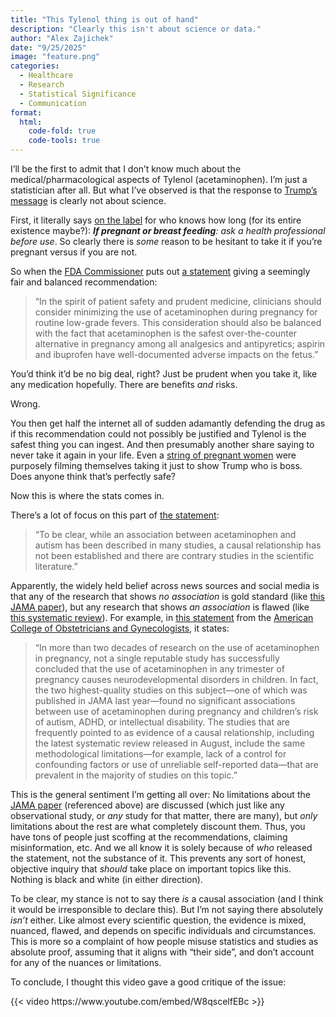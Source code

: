 ```yaml
---
title: "This Tylenol thing is out of hand"
description: "Clearly this isn't about science or data."
author: "Alex Zajichek"
date: "9/25/2025"
image: "feature.png"
categories:
  - Healthcare
  - Research
  - Statistical Significance
  - Communication
format:
  html:
    code-fold: true
    code-tools: true
---
```


I'll be the first to admit that I don't know much about the medical/pharmacological aspects of Tylenol (acetaminophen). I'm just a statistician after all. But what I've observed is that the response to [Trump's message](https://www.nbcnews.com/video/shorts/trump-on-tylenol-use-for-pregnant-women-248104517849) is clearly not about science.

First, it literally says [on the label](https://www.accessdata.fda.gov/drugsatfda_docs/label/2019/019872Orig1s048lbl.pdf) for who knows how long (for its entire existence maybe?): _**If pregnant or breast feeding**: ask a health professional before use_. So clearly there is _some_ reason to be hesitant to take it if you're pregnant versus if you are not.

So when the [FDA Commissioner](https://www.fda.gov/about-fda/fda-commissioner) puts out [a statement](https://www.fda.gov/media/188843/download?attachment) giving a seemingly fair and balanced recommendation:

> "In the spirit of patient safety and prudent medicine, clinicians should consider minimizing the
use of acetaminophen during pregnancy for routine low-grade fevers. This consideration should
also be balanced with the fact that acetaminophen is the safest over-the-counter alternative in
pregnancy among all analgesics and antipyretics; aspirin and ibuprofen have well-documented
adverse impacts on the fetus."

You'd think it'd be no big deal, right? Just be prudent when you take it, like any medication hopefully. There are benefits _and_ risks.

Wrong.

You then get half the internet all of sudden adamantly defending the drug as if this recommendation could not possibly be justified and Tylenol is the safest thing you can ingest. And then presumably another share saying to never take it again in your life. Even a [string of pregnant women](https://www.newsweek.com/pregnant-women-tylenol-videos-trump-10478949) were purposely filming themselves taking it just to show Trump who is boss. Does anyone think that's perfectly safe?

Now this is where the stats comes in.

There's a lot of focus on this part of [the statement](https://www.fda.gov/media/188843/download?attachment):

> "To be clear, while an association between acetaminophen and autism has been described in
many studies, a causal relationship has not been established and there are contrary studies in the
scientific literature."

Apparently, the widely held belief across news sources and social media is that any of the research that shows _no association_ is gold standard (like [this JAMA paper](https://jamanetwork.com/journals/jama/fullarticle/2817406)), but any research that shows _an association_ is flawed (like [this systematic review](https://ehjournal.biomedcentral.com/articles/10.1186/s12940-025-01208-0)). For example, in [this statement](https://www.acog.org/news/news-releases/2025/09/acog-affirms-safety-benefits-acetaminophen-pregnancy) from the [American College of Obstetricians and Gynecologists](https://www.acog.org/), it states:

> "In more than two decades of research on the use of acetaminophen in pregnancy, not a single reputable study has successfully concluded that the use of acetaminophen in any trimester of pregnancy causes neurodevelopmental disorders in children. In fact, the two highest-quality studies on this subject—one of which was published in JAMA last year—found no significant associations between use of acetaminophen during pregnancy and children’s risk of autism, ADHD, or intellectual disability. The studies that are frequently pointed to as evidence of a causal relationship, including the latest systematic review released in August, include the same methodological limitations—for example, lack of a control for confounding factors or use of unreliable self-reported data—that are prevalent in the majority of studies on this topic."

This is the general sentiment I'm getting all over: No limitations about the [JAMA paper](https://jamanetwork.com/journals/jama/fullarticle/2817406) (referenced above) are discussed (which just like any observational study, or _any_ study for that matter, there are many), but _only_ limitations about the rest are what completely discount them. Thus, you have tons of people just scoffing at the recommendations, claiming misinformation, etc. And we all know it is solely because of _who_ released the statement, not the substance of it. This prevents any sort of honest, objective inquiry that _should_ take place on important topics like this. Nothing is black and white (in either direction).

To be clear, my stance is not to say there _is_ a causal association (and I think it would be irresponsible to declare this). But I'm not saying there absolutely _isn't_ either. Like almost every scientific question, the evidence is mixed, nuanced, flawed, and depends on specific individuals and circumstances. This is more so a complaint of how people misuse statistics and studies as absolute proof, assuming that it aligns with "their side", and don't account for any of the nuances or limitations.

To conclude, I thought this video gave a good critique of the issue:

{{< video https://www.youtube.com/embed/W8qscelfEBc >}}